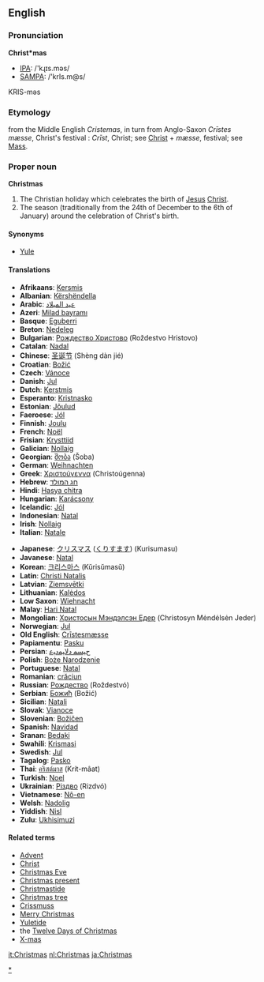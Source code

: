==English==

===Pronunciation===
'''Christ*mas'''
*[[IPA]]: /'kɻɪs.məs/
*[[SAMPA]]: /'krIs.m@s/
KRIS-məs

===Etymology===
from the Middle English ''Cristemas'', in turn from Anglo-Saxon ''Cr&#x012B;stes mæsse'', Christ's festival  : ''Cr&#x012B;st'', Christ; see [[Christ]] + ''mæsse'', festival; see [[Mass]].

===Proper noun===
'''Christmas'''

# The Christian holiday which celebrates the birth of [[Jesus]] [[Christ]].
# The season (traditionally from the 24th of December to the 6th of January) around the celebration of Christ's birth.

====Synonyms====
*[[Yule]]

====Translations====
{{top}}<!--languages from A to I go here-->
*'''Afrikaans''': [[Kersmis]]
*'''Albanian''': [[Kërshëndella]]
*'''Arabic''': [[عيد الميلاد]]
*'''Azeri''': [[Milad bayramı]]
*'''Basque''': [[Eguberri]]
*'''Breton''': [[Nedeleg]]
*'''Bulgarian''': [[Рождество Христово]] (Roždestvo Hristovo)
*'''Catalan''': [[Nadal]]
*'''Chinese''': [[圣诞节]] (Shèng dàn jié)
*'''Croatian''': [[Božić]]
*'''Czech''': [[Vánoce]]
*'''Danish''': [[Jul]]
*'''Dutch''': [[Kerstmis]]
*'''Esperanto''': [[Kristnasko]]
*'''Estonian''': [[Jõulud]]
*'''Faeroese''': [[Jól]]
*'''Finnish''': [[Joulu]]
*'''French''': [[Noël]]
*'''Frisian''': [[Krysttiid]]
*'''Galician''': [[Nollaig]]
*'''Georgian''': [[შობა]] (Šoba)
*'''German''': [[Weihnachten]]
*'''Greek''': [[Χριστούγεννα]] (Christoúgenna)
*'''Hebrew''': [[חג המולד]]
*'''Hindi''': [[Hasya chitra]]
*'''Hungarian''': [[Karácsony]]
*'''Icelandic''': [[Jól]]
*'''Indonesian''': [[Natal]]
*'''Irish''': [[Nollaig]]
*'''Italian''': [[Natale]]
{{mid}}<!--languages from J to Z go here-->
*'''Japanese''': [[クリスマス]] ([[くりすます]]) (Kurisumasu)
*'''Javanese''': [[Natal]]
*'''Korean''': [[크리스마스]] (Kŭrisŭmasŭ)
*'''Latin''': [[Christi Natalis]]
*'''Latvian''': [[Ziemsvētki]]
*'''Lithuanian''': [[Kalėdos]]
*'''Low Saxon''': [[Wiehnacht]]
*'''Malay''': [[Hari Natal]]
*'''Mongolian''': [[Христосын Мэндэлсэн Едeр]] (Christosyn Mėndėlsėn Jeder)
*'''Norwegian''': [[Jul]]
*'''Old English''': [[Crīstesmæsse]]
*'''Papiamentu''': [[Pasku]]
*'''Persian''': [[ﺡﻴﺴﻤ ﺩﻻﻴﻤﺩﻴﻋ]]
*'''Polish''': [[Boże Narodzenie]]
*'''Portuguese''': [[Natal]]
*'''Romanian''': [[crăciun]]
*'''Russian''': [[Рождество]] (Roždestvó)
*'''Serbian''': [[Божић]] (Božić)
*'''Sicilian''': [[Natali]]
*'''Slovak''': [[Vianoce]]
*'''Slovenian''': [[Božičen]]
*'''Spanish''': [[Navidad]]
*'''Sranan''': [[Bedaki]]
*'''Swahili''': [[Krismasi]]
*'''Swedish''': [[Jul]]
*'''Tagalog''': [[Pasko]]
*'''Thai''': [[คริสต์มาส]] (Krít-mâat)
*'''Turkish''': [[Noel]]
*'''Ukrainian''': [[Різдво]] (Rizdvó)
*'''Vietnamese''': [[Nô-en]]
*'''Welsh''': [[Nadolig]]
*'''Yiddish''': [[Nisl]]
*'''Zulu''': [[Ukhisimuzi]]
{{bottom}}

====Related terms====
*[[Advent]]
*[[Christ]]
*[[Christmas Eve]]
*[[Christmas present]]
*[[Christmastide]]
*[[Christmas tree]]
*[[Crissmuss]]
*[[Merry Christmas]]
*[[Yuletide]]
*the [[Twelve Days of Christmas]]
*[[X-mas]]

[[Category:Christmas|*]] 
[[it:Christmas]]
[[nl:Christmas]]
[[ja:Christmas]]